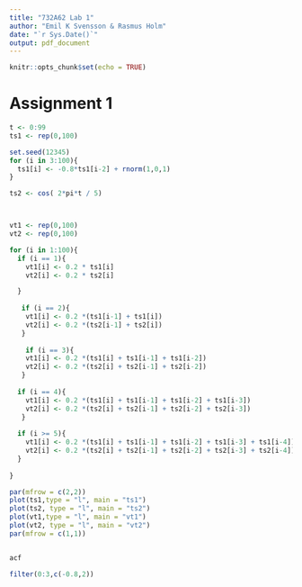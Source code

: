 ```yaml
---
title: "732A62 Lab 1"
author: "Emil K Svensson & Rasmus Holm"
date: "`r Sys.Date()`"
output: pdf_document
---
```


```r
knitr::opts_chunk$set(echo = TRUE)
```

# Assignment 1 

```r

t <- 0:99 
ts1 <- rep(0,100)

set.seed(12345)
for (i in 3:100){ 
  ts1[i] <- -0.8*ts1[i-2] + rnorm(1,0,1) 
}

ts2 <- cos( 2*pi*t / 5)



vt1 <- rep(0,100)
vt2 <- rep(0,100)

for (i in 1:100){
  if (i == 1){
    vt1[i] <- 0.2 * ts1[i]
    vt2[i] <- 0.2 * ts2[i]

  }
  
   if (i == 2){
    vt1[i] <- 0.2 *(ts1[i-1] + ts1[i])
    vt2[i] <- 0.2 *(ts2[i-1] + ts2[i])
   }
  
    if (i == 3){
    vt1[i] <- 0.2 *(ts1[i] + ts1[i-1] + ts1[i-2])
    vt2[i] <- 0.2 *(ts2[i] + ts2[i-1] + ts2[i-2])
   }
  
  if (i == 4){
    vt1[i] <- 0.2 *(ts1[i] + ts1[i-1] + ts1[i-2] + ts1[i-3])
    vt2[i] <- 0.2 *(ts2[i] + ts2[i-1] + ts2[i-2] + ts2[i-3])
   }
  
  if (i >= 5){
    vt1[i] <- 0.2 *(ts1[i] + ts1[i-1] + ts1[i-2] + ts1[i-3] + ts1[i-4])
    vt2[i] <- 0.2 *(ts2[i] + ts2[i-1] + ts2[i-2] + ts2[i-3] + ts2[i-4])
  }
  
}

par(mfrow = c(2,2))
plot(ts1,type = "l", main = "ts1")
plot(ts2, type = "l", main = "ts2")
plot(vt1,type = "l", main = "vt1")
plot(vt2, type = "l", main = "vt2")
par(mfrow = c(1,1))


acf

filter(0:3,c(-0.8,2))
```

